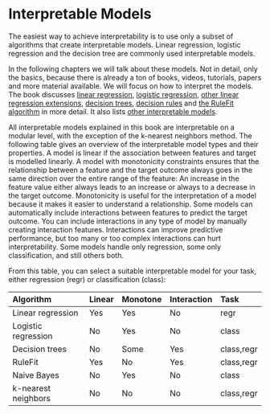 # Interpretable Models {#simple}

The easiest way to achieve interpretability is to use only a subset of algorithms that create interpretable models.
Linear regression, logistic regression and the decision tree are commonly used interpretable models.

In the following chapters we will talk about these models.
Not in detail, only the basics, because there is already a ton of books, videos, tutorials, papers and more material available.
We will focus on how to interpret the models.
The book discusses [linear regression](#limo), [logistic regression](#logistic), [other linear regression extensions](#extend-lm), [decision trees](#tree), [decision rules](#rules) and [the RuleFit algorithm](#rulefit) in more detail. 
It also lists [other interpretable models](#other-interpretable).

All interpretable models explained in this book are interpretable on a modular level, with the exception of the k-nearest neighbors method.
The following table gives an overview of the interpretable model types and their properties.
A model is linear if the association between features and target is modelled linearly.
A model with monotonicity constraints ensures that the relationship between a feature and the target outcome always goes in the same direction over the entire range of the feature:
An increase in the feature value either always leads to an increase or always to a decrease in the target outcome.
Monotonicity is useful for the interpretation of a model because it makes it easier to understand a relationship.
Some models can automatically include interactions between features to predict the target outcome.
You can include interactions in any type of model by manually creating interaction features.
Interactions can improve predictive performance, but too many or too complex interactions can hurt interpretability.
Some models handle only regression, some only classification, and still others both.

From this table, you can select a suitable interpretable model for your task, either regression (regr) or classification (class):

| Algorithm |Linear |Monotone|Interaction|Task|
|:--------------|:----|:----|:------|:--------|
| Linear regression | Yes | Yes | No | regr |
| Logistic regression | No | Yes | No | class|
| Decision trees | No | Some | Yes | class,regr|
| RuleFit| Yes | No | Yes| class,regr |
| Naive Bayes | No | Yes | No | class |
| k-nearest neighbors | No | No | No | class,regr|

